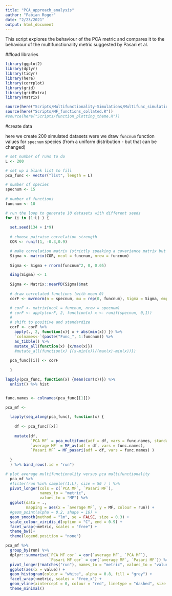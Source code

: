 ```yaml
---
title: "PCA_approach_analysis"
author: "Fabian Roger"
date: "2/23/2021"
output: html_document
---
```



This script explores the behaviour of the PCA metric and compares it to the behaviour of the multifunctionality metric suggested by Pasari et al. 

##load libraries
```r
library(ggplot2)
library(dplyr)
library(tidyr)
library(here)
library(corrplot)
library(grid)
library(gridExtra)
library(Matrix)

source(here("Scripts/Multifunctionality-Simulations/Multifunc_simulations_functions.R"))
source(here("Scripts/MF_functions_collated.R"))
#source(here("Scripts/function_plotting_theme.R"))


```


#create data

here we create 200 simulated datasets were we draw `funcnum` function values for `specnum` species (from a uniform distribution - but that can be changed)
```r
# set number of runs to do
L <- 200

# set up a blank list to fill
pca_func <- vector("list", length = L)

# number of species
specnum <- 15
  
# number of functions
funcnum <- 10

# run the loop to generate 10 datasets with different seeds
for (i in (1:L) ) {
  
  set.seed(134 + i*9)
 
  # choose pairwise correlation strength
  COR <- runif(1, -0.3,0.9)

  # make correlation matrix (strictly speaking a covariance matrix but for these simulations it does not matter)
  Sigma <- matrix(COR, ncol = funcnum, nrow = funcnum)
  
  Sigma <- Sigma + rnorm(funcnum^2, 0, 0.05)

  diag(Sigma) <- 1
  
  Sigma <- Matrix::nearPD(Sigma)$mat
  
  # draw correlated functions (with mean 0)
  corF <- mvrnorm(n = specnum, mu = rep(0, funcnum), Sigma = Sigma, empirical = TRUE)

  # corF <- matrix(ncol = funcnum, nrow = specnum)
  # corF <- apply(corF, 2, function(x) x <- runif(specnum, 0,1))
  # 
  # shift to positive and standardize
  corF <- corF %>% 
    apply(., 2, function(x){ x + abs(min(x)) }) %>% 
    `colnames<-`(paste("Func_", 1:funcnum)) %>% 
    as_tibble() %>% 
    mutate_all(function(x) {x/max(x)})
    #mutate_all(function(x) {(x-min(x))/(max(x)-min(x))})
  
  pca_func[[i]] <- corF
  
  }

lapply(pca_func, function(x) {mean(cor(x))}) %>%
  unlist() %>% hist



```

```r

func.names <- colnames(pca_func[[1]])

pca_mf <- 
  
  lapply(seq_along(pca_func), function(x) {
    
    df <- pca_func[[x]]
    
    mutate(df, 
           `PCA MF` = pca_multifunc(adf = df, vars = func.names, standardise = FALSE),
           `average MF` = MF_av(adf = df, vars = func.names),
           `Pasari MF` = MF_pasari(adf = df, vars = func.names) )
    
  }
  ) %>% bind_rows(.id = "run")
```


```r
# plot average multifunctionality versus pca multifunctionality
  pca_mf %>%
  #filter(run %in% sample((1:L), size = 50 ) ) %>%
  pivot_longer(cols = c(`PCA MF`, `Pasari MF`),
               names_to = "metric",
               values_to = "MF") %>%
  ggplot(data = .,
         mapping = aes(x = `average MF`, y = MF, colour = run)) +
  #geom_point(alpha = 0.2, shape = 16) +
  geom_smooth(method = "lm", se = FALSE, size = 0.3) +
  scale_colour_viridis_d(option = "C", end = 0.9) +
  facet_wrap(~metric, scales = "free") +
  theme_bw()+
  theme(legend.position = "none")
```

```r
pca_mf %>% 
  group_by(run) %>% 
  dplyr::summarise(`PCA MF cor` = cor(`average MF`, `PCA MF`),
                   `Pasari MF cor` = cor(`average MF`, `Pasari MF`)) %>% 
  pivot_longer(!matches("run"), names_to = "metric", values_to = "value") %>%
  ggplot(aes(x = value)) +
  geom_histogram(colour = "white", alpha = 0.8, fill = "grey") +
  facet_wrap(~metric, scales = "free_x") +
  geom_vline(xintercept = 0, colour = "red", linetype = "dashed", size = 1) +
  theme_minimal()
```



